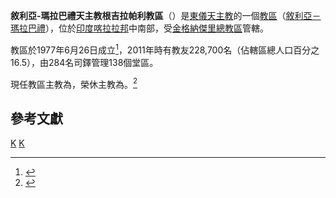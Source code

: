 {{Multiple issues|
{{Primarysources|time=2020-01-16T12:15:23+00:00}}
{{Refimprove|time=2020-01-16T12:15:23+00:00}}
}}
{{Infobox Roman Catholic diocese
|Roman Catholic Diocese of = 敘利亞-瑪拉巴禮<br />天主教根吉拉帕利教區
|Latin name of diocese = Eparchia Kanjirapallensis
|border = catholic
|image = 
|caption = 
|location = [[印度|印度]]
|territory = [[喀拉拉邦|喀拉拉邦]]中南部
|population =228,700
|rite = [[敘利亞－瑪拉巴禮教會|敘利亞－瑪拉巴禮]]
|patron = 
|province = [[敘利亞-瑪拉巴禮天主教金格納傑里總教區|金格納傑里]]
|established = 1977年
|cathedral = 聖道明主教座堂
|co-cathedral =
|leadership = 主教
|website = [http://kanjirapallydiocese.com/ 官方網頁]
|pope = {{incumbent pope}}
|ordinary = {{link-de|若瑟·普利克爾|Jose Pulickal}}
|coadjutor bishop =
|auxiliary =
|emeritus = {{link-en|瑪竇·阿拉克卡爾|Mathew Arackal}}
}}

'''敘利亞-瑪拉巴禮天主教根吉拉帕利教區'''（{{lang-la|Eparchia Kanjirapallensis}}）是[[東儀天主教|東儀天主教]]的一個[[教區|教區]]（[[敘利亞－瑪拉巴禮教會|敘利亞－瑪拉巴禮]]），位於[[印度|印度]][[喀拉拉邦|喀拉拉邦]]中南部，受[[敘利亞-瑪拉巴禮天主教金格納傑里總教區|金格納傑里總教區]]管轄。

教區於1977年6月26日成立<ref>{{cite book |title=ACTA APOSTOLICAE SEDIS |volume=LXIX |year=1977 |publisher=Typis Polyglottis Vaticanis |pages=249-250 |url=https://www.vatican.va/archive/aas/documents/AAS-69-1977-ocr.pdf |accessdate=2020-01-16 |archiveurl=https://web.archive.org/web/20200116115433/https://www.vatican.va/archive/aas/documents/AAS-69-1977-ocr.pdf |archivedate=2020-01-16 |language=la}}</ref>，2011年時有教友228,700名（佔轄區總人口百分之16.5），由284名司鐸管理138個堂區。

現任教區主教為{{link-de|若瑟·普利克爾|Jose Pulickal}}，榮休主教為{{link-en|瑪竇·阿拉克卡爾|Mathew Arackal}}。<ref>{{cite press release |title=Dalle Chiese Orientali, 15.01.2020 |url=https://press.vatican.va/content/salastampa/it/bollettino/pubblico/2020/01/15/0027/00059.html |publisher=Sala Stampa della Santa Sede |accessdate=2020-01-16 |archiveurl=https://web.archive.org/web/20200116112510/https://press.vatican.va/content/salastampa/it/bollettino/pubblico/2020/01/15/0027/00059.html |archivedate=2020-01-16 |language=it |date=2020-01-15}}</ref>

==參考文獻==
{{reflist}}

{{敘利亞-瑪拉巴禮天主教教區}}
[[Category:印度天主教教區|K]]
[[Category:敘利亞-瑪拉巴禮天主教教區|K]]